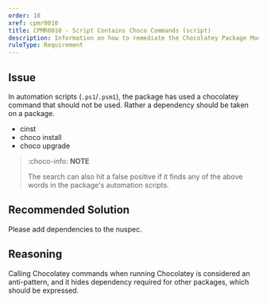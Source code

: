 ```yaml
---
order: 10
xref: cpmr0010
title: CPMR0010 - Script Contains Choco Commands (script)
description: Information on how to remediate the Chocolatey Package Moderation Rule 0010
ruleType: Requirement
---
```


<?! Include "../../../../../shared/package-validator-rule-requirement.txt" /?>

## Issue

In automation scripts (`.ps1`/`.psm1`), the package has used a chocolatey command that should not be used. Rather a dependency should be taken on a package.

 * cinst
 * choco install
 * choco upgrade

> :choco-info: **NOTE**
>
> The search can also hit a false positive if it finds any of the above words in the package's automation scripts.

## Recommended Solution

Please add dependencies to the nuspec.

## Reasoning

Calling Chocolatey commands when running Chocolatey is considered an anti-pattern, and it hides dependency required for other packages, which should be expressed.
